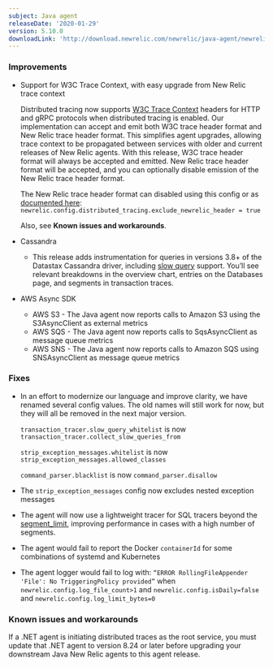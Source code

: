 ```yaml
---
subject: Java agent
releaseDate: '2020-01-29'
version: 5.10.0
downloadLink: 'http://download.newrelic.com/newrelic/java-agent/newrelic-agent/5.10.0/'
---
```


### Improvements

* Support for W3C Trace Context, with easy upgrade from New Relic trace context

  Distributed tracing now supports [W3C Trace Context](https://docs.newrelic.com/docs/understand-dependencies/distributed-tracing/get-started/how-new-relic-distributed-tracing-works#headers) headers for HTTP and gRPC protocols when distributed tracing is enabled. Our implementation can accept and emit both W3C trace header format and New Relic trace header format. This simplifies agent upgrades, allowing trace context to be propagated between services with older and current releases of New Relic agents. With this release, W3C trace header format will always be accepted and emitted. New Relic trace header format will be accepted, and you can optionally disable emission of the New Relic trace header format.

  The New Relic trace header format can disabled using this config or as [documented here](https://docs.newrelic.com/docs/agents/java-agent/configuration/java-agent-configuration-config-file#dt-exclude_newrelic_header): `newrelic.config.distributed_tracing.exclude_newrelic_header = true`

  Also, see **Known issues and workarounds**.
* Cassandra

  * This release adds instrumentation for queries in versions 3.8+ of the Datastax Cassandra driver, including [slow query](https://docs.newrelic.com/docs/apm/applications-menu/monitoring/databases-slow-queries-page) support. You’ll see relevant breakdowns in the overview chart, entries on the Databases page, and segments in transaction traces.
* AWS Async SDK

  * AWS S3 - The Java agent now reports calls to Amazon S3 using the S3AsyncClient as external metrics
  * AWS SQS - The Java agent now reports calls to SqsAsyncClient as message queue metrics
  * AWS SNS - The Java agent now reports calls to Amazon SQS using SNSAsyncClient as message queue metrics

### Fixes

* In an effort to modernize our language and improve clarity, we have renamed several config values. The old names will still work for now, but they will all be removed in the next major version.

  `transaction_tracer.slow_query_whitelist` is now `transaction_tracer.collect_slow_queries_from`

  `strip_exception_messages.whitelist` is now `strip_exception_messages.allowed_classes`

  `command_parser.blacklist` is now `command_parser.disallow`
* The `strip_exception_messages` config now excludes nested exception messages
* The agent will now use a lightweight tracer for SQL tracers beyond the [segment_limit](https://docs.newrelic.com/docs/agents/java-agent/configuration/java-agent-configuration-config-file#cfg-tt-segment_limit), improving performance in cases with a high number of segments.
* The agent would fail to report the Docker `containerId` for some combinations of systemd and Kubernetes
* The agent logger would fail to log with: `“ERROR RollingFileAppender 'File': No TriggeringPolicy provided”` when `newrelic.config.log_file_count>1` and `newrelic.config.isDaily=false` and `newrelic.config.log_limit_bytes=0`

### Known issues and workarounds

If a .NET agent is initiating distributed traces as the root service, you must update that .NET agent to version 8.24 or later before upgrading your downstream Java New Relic agents to this agent release.
